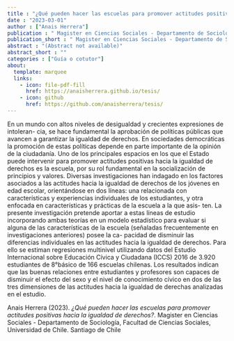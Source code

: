 ```yaml
---
title : "¿Qué pueden hacer las escuelas para promover actitudes positivas hacia la igualdad de derechos?"
date : "2023-03-01"
author : ["Anais Herrera"]
publication : " Magister en Ciencias Sociales - Departamento de Sociología, Facultad de Ciencias Sociales, Universidad de Chile. Santiago de Chile"
publication_short : " Magister en Ciencias Sociales - Departamento de Sociología, Facultad de Ciencias Sociales, Universidad de Chile. Santiago de Chile"
abstract : "(Abstract not available)"
abstract_short : ""
categories : ["Guía o cotutor"]
about:
  template: marquee
  links:
    - icon: file-pdf-fill
      href: https://anaisherrera.github.io/tesis/
    - icon: github
      href: https://github.com/anaisherrera/tesis/
---
```

En un mundo con altos niveles de desigualdad y crecientes expresiones de intoleran-
cia, se hace fundamental la aprobación de políticas públicas que avancen a garantizar
la igualdad de derechos. En sociedades democráticas la promoción de estas políticas
depende en parte importante de la opinión de la ciudadanía. Uno de los principales
espacios en los que el Estado puede intervenir para promover actitudes positivas hacia
la igualdad de derechos es la escuela, por su rol fundamental en la socialización de
principios y valores. Diversas investigaciones han indagado en los factores asociados a
las actitudes hacia la igualdad de derechos de los jóvenes en edad escolar, orientándose
en dos líneas: una relacionada con características y experiencias individuales de los
estudiantes, y otra enfocada en características y prácticas de la escuela a la que asis-
ten. La presente investigación pretende aportar a estas líneas de estudio incorporando
ambas teorías en un modelo estadístico para evaluar si alguna de las características
de la escuela (señaladas frecuentemente en investigaciones anteriores) posee la ca-
pacidad de disminuir las diferencias individuales en las actitudes hacia la igualdad
de derechos. Para ello se estiman regresiones multinivel utilizando datos del Estudio Internacional sobre Educación Cívica y Ciudadana (ICCS) 2016 de 3.920 estudiantes
de 8°básico de 166 escuelas chilenas. Los resultados indican que las buenas relaciones
entre estudiantes y profesores son capaces de disminuir el efecto del sexo y el nivel de
conocimiento cívico en dos de las tres dimensiones de las actitudes hacia la igualdad
de derechas analizadas en el estudio.


::: {.callout-note title="How to cite this work"}

Anais Herrera (2023). *¿Qué pueden hacer las escuelas para promover actitudes positivas hacia la igualdad de derechos?*.  Magister en Ciencias Sociales - Departamento de Sociología, Facultad de Ciencias Sociales, Universidad de Chile. Santiago de Chile

:::

